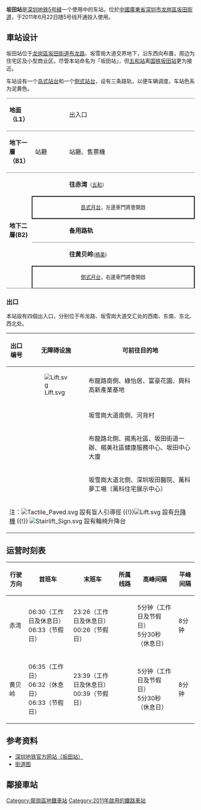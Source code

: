 {{noteTA
|G1=Transport
}}
{{Other places|坂田}}
{{他用|坂田站 (平南铁路)|subject=[[深圳地铁|深圳地铁]][[深圳地铁5号线|5號線]]的車站|other=[[平南鐵路|平南鐵路]]的同名車站}}
{{Infobox station
|name = 坂田 
|image = Shenzhen Metro Line 5 Bantian Sta Platform.jpg
|caption =  
|eng_name = Bantian
|borough = {{CHN}}[[廣東省|廣東省]][[深圳市|深圳市]][[龙岗區|龙岗區]][[坂田街道|坂田街道]]
|address =
|coordinates = {{coord|22|37|39|N|114|4|15|E|display=it|type:railwaystation}}
|colour = {{colorbox|#EC9B1F}} 泥黄色
|line = {{深圳地鐵|5|sl}}
|platform = 3
|exits = 4
|hours = 见相关章节
|station_hours = 06:20－23:49（工作日及休息日）<br>06:23－00:49（节假日）
|opened = 2011年6月22日
|services = {{Adjacent stations|system=Shenzhen Metro |line1=5|left1=楊美|right1=五和|to-left1=黃貝嶺|to-right1=赤灣}}|
|structure = 地下車站
|platformtype = 1個[[島式月台|島式月台]]，1個[[側式月台|側式月台]]
|linecolour = {{深圳地铁色彩|5}}
|route_map = {{Routemap|inline=yes|legend=no|map=
\utSTRf!~MFADEg\\utSTRg!~MFADEg\~~ ~~ ~~{{rmri|u}}[[五和站|五和]]
\utABZg2\\utABZg3\~~'''B2'''
utSTR\utABZ+14\utSTR
utSTR+BSr!~num3r\utSTR+BSl!~num2l\utSTR+BSr!~num1r
utSTR+BSr\utSTR+BSl\utSTR+BSr
utSTR\utABZ23\utSTR
utABZg+1\\utABZg+4
\utSTRf!~MFADEf\\utSTRg!~MFADEf\~~ ~~ ~~{{rmri|d}}[[杨美站_(深圳地铁)|杨美]]
|bottom = † 路線圖不按真實比例，仅供参考。
}}}}

'''坂田站'''是[[深圳地铁|深圳地铁]][[深圳地铁5号线|5号綫]]一个使用中的车站，位於[[中華人民共和國|中國]][[廣東省|廣東省]][[深圳市|深圳市]][[龙岗區|龙岗區]][[坂田街道|坂田街道]]，于2011年6月22日随5号线开通投入使用。

==車站设计==
{{gallery|align=center | width = 300
| File:Shenzhen Metro Line 5 Bantian Sta Concourse.jpg|站厅
}}
坂田站位于[[龙岗區|龙岗區]][[坂田街道|坂田街道]][[布龙路|布龙路]]、坂雪崗大道交界地下，沿东西向布置，周边为住宅区及小型商业区。尽管本站命名为「坂田站」，但[[五和站|五和站]]离[[坂田站_(平南铁路)|国铁坂田站]]更为接近。

车站设有一个[[岛式站台|岛式站台]]和一个[[侧式站台|侧式站台]]，设有三条路轨，以便车辆调度。车站色系为泥黄色。

{|cellspacing=0 cellpadding=3
|-
|style="border-top:solid 1px gray;border-bottom:solid 1px gray;width:50px;"|'''地面（L1）'''
|style="border-top:solid 1px gray;border-bottom:solid 1px gray;width:100px;"|
|style="border-top:solid 1px gray;border-bottom:solid 1px gray;width:350px;"|出入口
|-
|style="border-top:solid 1px gray;border-bottom:solid 1px gray;" valign=top width=50|'''地下一層（B1）'''
|style="border-top:solid 1px gray;border-bottom:solid 1px gray;" valign=top width=100|站廳
|style="border-top:solid 1px gray;border-bottom:solid 1px gray;" valign=top width=450|站廳、售票機
|-
|style="border-bottom:solid 1px gray;" rowspan=5 valign=top|'''地下二層(B2)'''
|style="border-bottom:solid 1px gray;"|
|style="border-bottom:solid 1px gray;"|{{arrow|L}} '''{{深圳地鐵|5|c}}''' '''往赤湾'''<small>（[[五和站|五和]]）</small>
|-
|style="border-right:solid 2px black;border-left:solid 2px black;border-top:solid 2px black;border-bottom:solid 2px black;" colspan=2|<center><small>[[島式月台|島式月台]]，左邊車門將會開啟</small></center>
|-
|style="border-bottom:solid 1px gray;"|{{深圳地铁站台|line=5|platform=2}}
|style="border-bottom:solid 1px gray;"|'''备用路轨'''
|-
|style="border-bottom:solid 1px gray;"|
|style="border-bottom:solid 1px gray;"|'''{{深圳地鐵|5|c}}''' '''往黄贝岭'''<small>([[楊美站_(深圳)|楊美]])</small>{{arrow|R}}
|-
|style="border-right:solid 2px black;border-left:solid 2px black;border-top:solid 2px black;" colspan=2|<center><small>[[側式月台|側式月台]]，右邊車門將會開啟</small></center>
|}

===出口===
本站設有四個出入口，分别位于布龙路、坂雪岗大道交汇处的西南、东南、东北、西北处。
{|class="wikitable"
!style="width70px"|出口编号
!style="width70px"|无障碍设施
!style="width70px"|可前往目的地
|-
| align="center"| {{港鐵出口|A}} || [[File:Lift.svg|alt=]] || 布龍路南側、綠怡居、富豪花園、興科高新產業基地
|-
| align="center"| {{港鐵出口|B}} || || 坂雪崗大道南側、河背村
|-
| align="center"| {{港鐵出口|C}} || || 布龍路北側、揚馬社區、坂田街道一辦、楊美社區健康服務中心、坂田中心大廈
|-
| align="center"| {{港鐵出口|D}} || || 坂雪崗大道北側、深圳坂田醫院、萬科夢工場（萬科住宅展示中心）
|-
| bgcolor="#EEEEEE" colspan=3 | 注：[[File:Tactile_Paved.svg|alt=]] 設有盲人引導徑 {{!}}[[File:Lift.svg|alt=]] 設有[[升降機|升降機]] {{!}}  [[File:Stairlift_Sign.svg|alt=]] 設有輪椅升降台
|}

==运营时刻表==
{| class="wikitable"
|-
! 行驶方向 !! 首班车 !! 末班车 !! 所属线路 !! 高峰间隔 !! 平峰间隔
|-
|赤湾 || 06:30（工作日及休息日）<br>06:33（节假日） || 23:26（工作日及休息日）<br>00:26（节假日） || {{深圳地鐵|5|c}} || 5分钟（工作日及节假日）<br>5分30秒（休息日） || 8分钟
|-
|黄贝岭 || 06:35（工作日）<br>06:32（休息日）<br>06:33（节假日） || 23:39（工作日及休息日）<br>00:39（节假日） || {{深圳地鐵|5|c}} || 5分钟（工作日及节假日）<br>5分30秒（休息日） || 8分钟
|}

==参考资料==
*[https://web.archive.org/web/20190710221127/http://www.szmc.net/page/service/service.html?code=2103&site=0517&newsSearchToken=10423aaa-00ab-4b42-8dcb-24379477a322 深圳地铁官方网站（坂田站）]
*[https://web.archive.org/web/20120509094317/http://www.szmc.net/public/cms/public/upload/ad/siteimg/ck/0517_b.jpg 街道图]

==鄰接車站==
{{深圳地鐵5號線車站}}
{{深圳地鐵車站列表|SZM}}

[[Category:龍崗區地鐵車站|Category:龍崗區地鐵車站]]
[[Category:2011年啟用的鐵路車站|Category:2011年啟用的鐵路車站]]